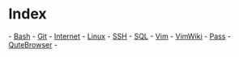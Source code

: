= Index =
- [[bash/index|Bash]]
- [[git/index|Git]]
- [[internet/index|Internet]]
- [[linux/index|Linux]]
- [[SSH]]
- [[sql/index|SQL]]
- [[vim/index|Vim]]
- [[vimwiki/index|VimWiki]]
- [[pass/index|Pass]]
- [[qutebrowser|QuteBrowser]]
- 

